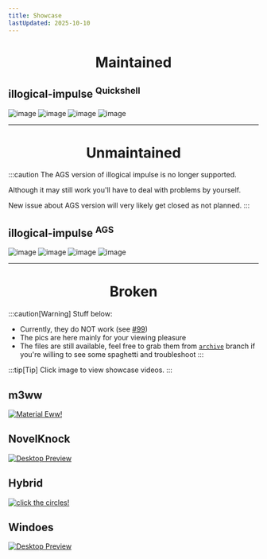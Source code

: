 ```yaml
---
title: Showcase
lastUpdated: 2025-10-10
---
```


<div align="center">
    <h1>Maintained</h1>
</div>


## illogical-impulse <sup>Quickshell</sup>
![image](/screenshots/iiqs.2.jpg)
![image](/screenshots/iiqs.3.jpg)
![image](/screenshots/iiqs.4.jpg)
![image](/screenshots/iiqs.5.jpg)

---

<div align="center">
    <h1>Unmaintained</h1>
</div>

:::caution
The AGS version of illogical impulse is no longer supported.

Although it may still work you'll have to deal with problems by yourself.

New issue about AGS version will very likely get closed as not planned.
:::

## illogical-impulse <sup>AGS</sup>
![image](/screenshots/i-i.2.png)
![image](/screenshots/i-i.3.png)
![image](/screenshots/i-i.4.png)
![image](/screenshots/i-i.5.png)

---

<div align="center">
    <h1>Broken</h1>
</div>

:::caution[Warning]
Stuff below:
- Currently, they do NOT work (see [#99](https://github.com/end-4/dots-hyprland/issues/99))
- The pics are here mainly for your viewing pleasure
- The files are still available, feel free to grab them from [`archive`](https://github.com/end-4/dots-hyprland/tree/archive) branch if you're willing to see some spaghetti and troubleshoot
:::

:::tip[Tip]
Click image to view showcase videos.
:::

## m3ww
<a href="https://streamable.com/85ch8x">
 <img src="/screenshots/m3ww.1.png" alt="Material Eww!">
</a>

## NovelKnock
<a href="https://streamable.com/7vo61k">
 <img src="/screenshots/n-k.1.png" alt="Desktop Preview">
</a>

## Hybrid
<a href="https://streamable.com/4oogot">
 <img src="/screenshots/hybrid.1.png" alt="click the circles!">
</a>

## Windoes
<a href="https://streamable.com/5qx614">
 <img src="/screenshots/windoes.1.png" alt="Desktop Preview">
</a>
